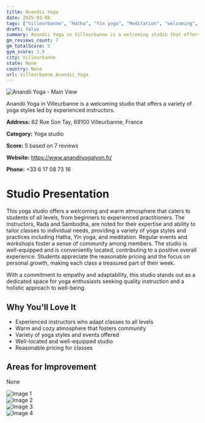 ```yaml
---
title: Anandii Yoga
date: 2025-03-08
tags: ["Villeurbanne", "Hatha", "Yin yoga", "Meditation", "welcoming", "community-oriented", "Villeurbanne"]  
draft: false
summary: Anandii Yoga in Villeurbanne is a welcoming studio that offers a variety of yoga styles led by experienced instructors.
gm_reviews_count: 7
gm_totalScore: 5
gym_score: 3.0
city: Villeurbanne
state: None
country: None
url: Villeurbanne_Anandii_Yoga
---
```


<div className="aspect-[16/9] relative my-8">
  <img 
    src="https://lh5.googleusercontent.com/p/AF1QipNaYO7vm6XXZXMoIYYP3eHlVDqbhxXoCzOIdAMc=w1920-h1080-k-no"
    alt="Anandii Yoga - Main View"
    className="object-cover absolute inset-0 w-full h-full rounded-lg"
  />
</div>

Anandii Yoga in Villeurbanne is a welcoming studio that offers a variety of yoga styles led by experienced instructors.

**Address:** 62 Rue Son Tay, 69100 Villeurbanne, France

**Category:** Yoga studio

**Score:** 5 based on 7 reviews

**Website:** https://www.anandiiyogalyon.fr/

**Phone:** +33 6 17 08 73 16

# Studio Presentation

This yoga studio offers a welcoming and warm atmosphere that caters to students of all levels, from beginners to experienced practitioners. The instructors, Rada and Sambodha, are noted for their expertise and ability to tailor classes to individual needs, providing a variety of yoga styles and practices including Hatha, Yin yoga, and meditation. Regular events and workshops foster a sense of community among members. The studio is well-equipped and is conveniently located, contributing to a positive overall experience. Students appreciate the reasonable pricing and the focus on personal growth, making each class a treasured part of their week.

With a commitment to empathy and adaptability, this studio stands out as a dedicated space for yoga enthusiasts seeking quality instruction and a holistic approach to well-being.

## Why You'll Love It

- Experienced instructors who adapt classes to all levels
- Warm and cozy atmosphere that fosters community
- Variety of yoga styles and events offered
- Well-located and well-equipped studio
- Reasonable pricing for classes

## Areas for Improvement

None

<div className="grid grid-cols-1 xl:grid-cols-2 gap-4 my-8">
<div className="aspect-[4/3] relative"><img src="https://lh3.googleusercontent.com/p/AF1QipMHW0_IIdsAngmDu49W27wX8UBBlRhHjuFl6WGt=w1920-h1080-k-no" alt="Image 1" className="object-cover absolute inset-0 w-full h-full rounded-lg" /></div>
<div className="aspect-[4/3] relative"><img src="https://lh5.googleusercontent.com/p/AF1QipPjKfFi0FC_LC_Z_4JfqfcQJtjJgm4zNQDXkn0L=w1920-h1080-k-no" alt="Image 2" className="object-cover absolute inset-0 w-full h-full rounded-lg" /></div>
<div className="aspect-[4/3] relative"><img src="https://lh5.googleusercontent.com/p/AF1QipPyC8oCmAqEjnOF3yFJpld4yE3xQsazviBk7QrC=w1920-h1080-k-no" alt="Image 3" className="object-cover absolute inset-0 w-full h-full rounded-lg" /></div>
<div className="aspect-[4/3] relative"><img src="https://lh5.googleusercontent.com/p/AF1QipM9V7M_rgnIc1kBP1-ygxnju9BRhcMESRRLjj5B=w1920-h1080-k-no" alt="Image 4" className="object-cover absolute inset-0 w-full h-full rounded-lg" /></div>
</div>